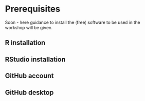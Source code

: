 # Prerequisites

Soon - here guidance to install the (free) software to be used in the workshop will be given.

## R installation

## RStudio installation

## GitHub account

## GitHub desktop